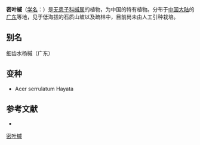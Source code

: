 {{Speciesbox
| name = 密叶槭
| status = 
| status_system = 
| image =
| genus = Acer
| species = confertifolium
| authority = et Metc.
| subdivision_ranks =[[变种|变种]]
| subdivision =
* 密叶槭 ''A. c.'' var. ''confertifolium''
* [[细齿密叶槭|细齿密叶槭]] ''A. c.'' var. ''serrulatum''
}}

'''密叶槭'''（[[学名|学名]]：{{lang|la|''Acer confertifolium''}}）是[[无患子科|无患子科]][[槭属|槭属]]的植物，为中国的特有植物。分布于[[中国大陆|中国大陆]]的[[广东|广东]]等地，见于低海拔的石质山坡以及疏林中，目前尚未由人工引种栽培。

== 别名 ==
细齿水杨槭（广东）

== 变种 ==
* Acer serrulatum Hayata

== 参考文献 ==
<div class="references-small">
* {{cite web| url =http://www.bioinfo.cn/db05/KmzwSpecies.php?action=view&id=431| title =密叶槭（原变种）| work =《中国高等植物数据库全库》| publisher =中国科学院微生物研究所| author =昆明植物研究所| accessdate =2009-02-21| deadurl =yes| archiveurl =https://web.archive.org/web/20160305071421/http://www.bioinfo.cn/db05/KmzwSpecies.php?action=view&id=431| archivedate =2016-03-05}}
</div>
{{Taxonbar|from=Q6818410}}

[[Category:枫属|密叶槭]]


{{植物小作品}}